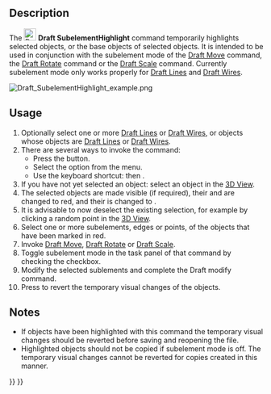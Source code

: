 <languages/>

{{Docnav
|[[Draft_Edit|Edit]]
|[[Draft_Join|Join]]
|[[Draft_Workbench|Draft]]
|IconL=Draft_Edit.svg
|IconR=Draft_Join.svg
|IconC=Workbench_Draft.svg
}}

{{GuiCommand
|Name=Draft SubelementHighlight
|MenuLocation=Modification → Highlight Subelements
|Workbenches=[[Draft_Workbench|Draft]]
|Shortcut={{KEY|H}} {{KEY|S}}
|Version=0.19
|SeeAlso=[[Draft_Move|Draft Move]], [[Draft_Rotate|Draft Rotate]], [[Draft_Scale|Draft Scale]]
}}

==Description==

The [[Image:Draft_SubelementHighlight.svg|24px]] '''Draft SubelementHighlight''' command temporarily highlights selected objects, or the base objects of selected objects. It is intended to be used in conjunction with the subelement mode of the [[Draft_Move|Draft Move]] command, the [[Draft_Rotate|Draft Rotate]] command or the [[Draft_Scale|Draft Scale]] command. Currently subelement mode only works properly for [[Draft_Line|Draft Lines]] and [[Draft_Wire|Draft Wires]].

[[Image:Draft_SubelementHighlight_example.png]]
{{Caption|An Arch Wall whose base, a Draft Wire, has been highlighted}}

==Usage==

# Optionally select one or more [[Draft_Line|Draft Lines]] or [[Draft_Wire|Draft Wires]], or objects whose {{PropertyData|Base}} objects are [[Draft_Line|Draft Lines]] or [[Draft_Wire|Draft Wires]].
# There are several ways to invoke the command:
#* Press the {{Button|[[Image:Draft_SubelementHighlight.svg|16px]] [[Draft_SubelementHighlight|Highlight Subelements]]}} button.
#* Select the {{MenuCommand|Modification → [[Image:Draft_SubelementHighlight.svg|16px]] Highlight Subelements}} option from the menu.
#* Use the keyboard shortcut: {{KEY|H}} then {{KEY|S}}.
# If you have not yet selected an object: select an object in the [[3D_View|3D View]].
# The selected objects are made visible (if required), their {{PropertyView|Line Color}} and {{PropertyView|Point Color}} are changed to red, and their {{PropertyView|Point Size}} is changed to {{Value|10}}.
# It is advisable to now deselect the existing selection, for example by clicking a random point in the [[3D_View|3D View]].
# Select one or more subelements, edges or points, of the objects that have been marked in red.
# Invoke [[Draft_Move|Draft Move]], [[Draft_Rotate|Draft Rotate]] or [[Draft_Scale|Draft Scale]].
# Toggle subelement mode in the task panel of that command by checking the {{MenuCommand|Modify subelements}} checkbox.
# Modify the selected sublements and complete the Draft modify command.
# Press {{KEY|Esc}} to revert the temporary visual changes of the objects.

==Notes==

* If objects have been highlighted with this command the temporary visual changes should be reverted before saving and reopening the file.
* Highlighted objects should not be copied if subelement mode is off. The temporary visual changes cannot be reverted for copies created in this manner.


{{Docnav
|[[Draft_Edit|Edit]]
|[[Draft_Join|Join]]
|[[Draft_Workbench|Draft]]
|IconL=Draft_Edit.svg
|IconR=Draft_Join.svg
|IconC=Workbench_Draft.svg
}}

{{Draft Tools navi{{#translation:}}}}
{{Userdocnavi{{#translation:}}}}